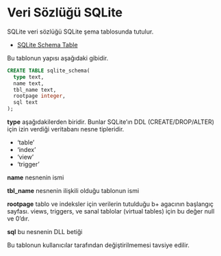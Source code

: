 # Veri Sözlüğü SQLite

SQLite veri sözlüğü SQLite şema tablosunda tutulur.

- [SQLite Schema Table](https://www.sqlite.org/schematab.html)

Bu tablonun yapısı aşağıdaki gibidir.

```sql
CREATE TABLE sqlite_schema(
  type text,
  name text,
  tbl_name text,
  rootpage integer,
  sql text
);
```

**type** aşağıdakilerden biridir. Bunlar SQLite'ın DDL (CREATE/DROP/ALTER) için izin verdiği veritabanı nesne tipleridir.

 - 'table'
 - 'index'
 - 'view'
 - 'trigger'

**name** nesnenin ismi

**tbl_name** nesnenin ilişkili olduğu tablonun ismi

**rootpage** tablo ve indeksler için verilerin tutulduğu b+ agacının başlangıç sayfası. views, triggers, ve sanal tablolar (virtual tables) için bu değer null ve 0'dır.

**sql** bu nesnenin DLL betiği

Bu tablonun kullanıcılar tarafından değiştirilmemesi tavsiye edilir.
